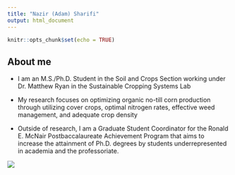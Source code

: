 ```yaml
---
title: "Nazir (Adam) Sharifi"
output: html_document
---
```


```r
knitr::opts_chunk$set(echo = TRUE)
```

## About me
- I am an M.S./Ph.D. Student in the Soil and Crops Section working under Dr. Matthew Ryan in the Sustainable Cropping Systems Lab  
- My research focuses on optimizing organic no-till corn production through utilizing cover crops, optimal nitrogen rates, effective weed management, and adequate crop density 

- Outside of research, I am a Graduate Student Coordinator for the Ronald E. McNair Postbaccalaureate Achievement Program that aims to increase the attainment of Ph.D. degrees by students underrepresented in academia and the professoriate.

![](/Users/ey239/Github/assignment-3a-ey239/adam.jpeg)